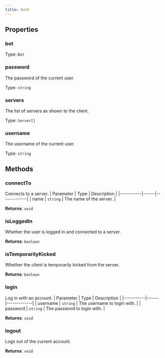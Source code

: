 ```yaml
---
title: Auth
---
```



## Properties
### bot

Type: `Bot`

### password <Badge text="Getter" size="small" />	
The password of the current user.

Type: `string`

### servers <Badge text="Getter" size="small" />	
The list of servers as shown to the client.

Type: `Server[]`

### username <Badge text="Getter" size="small" />	
The username of the current user.

Type: `string`

## Methods

### connectTo
Connects to a server.
| Parameter | Type | Description |
|-----------|------|-------------|
| name | `string` | The name of the server. |

**Returns**: `void`

### isLoggedIn
Whether the user is logged in and connected to a server.

**Returns**: `boolean`

### isTemporarilyKicked
Whether the client is temporarily kicked from the server.

**Returns**: `boolean`

### login
Log in with an account.
| Parameter | Type | Description |
|-----------|------|-------------|
| username | `string` | The username to login with. |
| password | `string` | The password to login with. |

**Returns**: `void`

### logout
Logs out of the current account.

**Returns**: `void`
